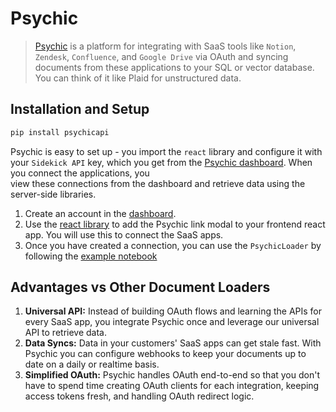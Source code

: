 # Psychic

>[Psychic](https://www.psychic.dev/) is a platform for integrating with SaaS tools like `Notion`, `Zendesk`, 
> `Confluence`, and `Google Drive` via OAuth and syncing documents from these applications to your SQL or vector
> database. You can think of it like Plaid for unstructured data. 

## Installation and Setup

```bash
pip install psychicapi
```

Psychic is easy to set up - you import the `react` library and configure it with your `Sidekick API` key, which you get 
from the [Psychic dashboard](https://dashboard.psychic.dev/). When you connect the applications, you  
view these connections from the dashboard and retrieve data using the server-side libraries.
 
1. Create an account in the [dashboard](https://dashboard.psychic.dev/).
2. Use the [react library](https://docs.psychic.dev/sidekick-link) to add the Psychic link modal to your frontend react app. You will use this to connect the SaaS apps.
3. Once you have created a connection, you can use the `PsychicLoader` by following the [example notebook](/docs/integrations/document_loaders/psychic)


## Advantages vs Other Document Loaders

1.	**Universal API:** Instead of building OAuth flows and learning the APIs for every SaaS app, you integrate Psychic once and leverage our universal API to retrieve data.
2.	**Data Syncs:** Data in your customers' SaaS apps can get stale fast. With Psychic you can configure webhooks to keep your documents up to date on a daily or realtime basis.
3.	**Simplified OAuth:** Psychic handles OAuth end-to-end so that you don't have to spend time creating OAuth clients for each integration, keeping access tokens fresh, and handling OAuth redirect logic.